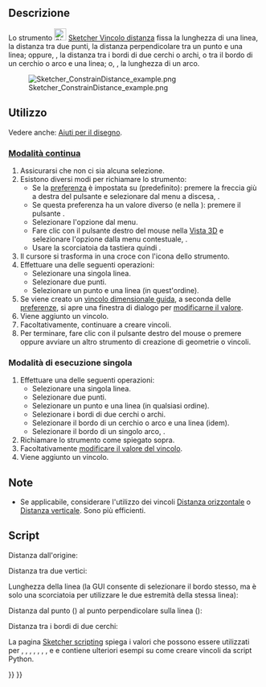<languages/>

{{Docnav/it
|[[Sketcher_ConstrainDistanceY/it|Distanza verticale]]
|[[Sketcher_ConstrainRadiam/it|Raggio/diametero automatico]]
|[[Sketcher_Workbench/it|Sketcher]]
|IconL=Sketcher_ConstrainDistanceY.svg
|IconR=Sketcher_ConstrainRadiam.svg
|IconC=Workbench_Sketcher.svg
}}

{{GuiCommand/it
|Name=Sketcher ConstrainDistance
|Name/it=Sketcher Vincolo distanza
|MenuLocation=Schizzo → Vincoli Sketcher → Vincolo distanza
|Workbenches=[[Sketcher_Workbench/it|Sketcher]]
|Shortcut={{KEY|K}} {{KEY|D}}
|SeeAlso=[[Sketcher_ConstrainDistanceX/iy|Sketcher Vincolo distanza orizzontale]], [[Sketcher_ConstrainDistanceY/it|Sketcher Vincolo distanza verticale]]
}}

<span id="Description"></span>
==Descrizione==

Lo strumento [[Image:Sketcher_ConstrainDistance.svg|24px]] [[Sketcher_ConstrainDistance/it|Sketcher Vincolo distanza]] fissa la lunghezza di una linea, la distanza tra due punti, la distanza perpendicolare tra un punto e una linea; oppure, {{Version/it|0.21}}, la distanza tra i bordi di due cerchi o archi, o tra il bordo di un cerchio o arco e una linea; o, {{Version/it|1.0}}, la lunghezza di un arco.

[[Image:Sketcher_ConstrainDistance_example.png]]

<span id="Usage"></span>
==Utilizzo==

Vedere anche: [[Sketcher_Workbench/it#Drawing_aids|Aiuti per il disegno]].

<span id="Continue_mode"></span>
===[[Sketcher_Workbench/it#Continue_modes|Modalità continua]]===

# Assicurarsi che non ci sia alcuna selezione.
# Esistono diversi modi per richiamare lo strumento:
#* Se la [[Sketcher_Preferences/it#General|preferenza]] {{MenuCommand|Vincoli dimensionali}}  è impostata su {{Value|Strumento singolo}} (predefinito): premere la freccia giù a destra del pulsante {{Button|[[Image:Sketcher_Dimension.svg||x16px]][[Image:Toolbar_flyout_arrow.svg|x16px]]}} e selezionare {{MenuCommand|[[Image:Sketcher_ConstrainDistance.svg|16px]] Vincolo distanza }} dal menu a discesa, {{Version/it|1.0}}.
#* Se questa preferenza ha un valore diverso (e nella {{VersionMinus/it|0.21}}): premere il pulsante {{Button|[[Image:Sketcher_ConstrainDistance.svg|16px]] [[Sketcher_ConstrainDistance/it|Vincolo distanza]]}}.
#* Selezionare l'opzione {{MenuCommand|Schizzo → Vincoli Sketcher → [[File:Sketcher_ConstrainDistance.svg|16px]] Vincolo distanza}} dal menu.
#* Fare clic con il pulsante destro del mouse nella [[3D_view/it|Vista 3D]] e selezionare l'opzione {{MenuCommand|Dimensione → [[Image:Sketcher_ConstrainDistance.svg|16px]] Vincolo distanza}} dalla menu contestuale, {{Version/it|1.0}}.
#* Usare la scorciatoia da tastiera {{KEY|K}} quindi {{KEY|D}}.
# Il cursore si trasforma in una croce con l'icona dello strumento.
# Effettuare una delle seguenti operazioni:
#* Selezionare una singola linea.
#* Selezionare due punti.
#* Selezionare un punto e una linea (in quest'ordine).
# Se viene creato un [[Sketcher_ToggleDrivingConstraint/it|vincolo dimensionale guida]], a seconda delle [[Sketcher_Preferences/it#Display|preferenze]], si apre una finestra di dialogo per [[Sketcher_Workbench/it#Edit_constraints|modificarne il valore]].
# Viene aggiunto un vincolo.
# Facoltativamente, continuare a creare vincoli.
# Per terminare, fare clic con il pulsante destro del mouse o premere {{KEY|Esc}} oppure avviare un altro strumento di creazione di geometrie o vincoli.

<span id="Run-once_mode"></span>
===Modalità di esecuzione singola===

# Effettuare una delle seguenti operazioni:
#* Selezionare una singola linea.
#* Selezionare due punti.
#* Selezionare un punto e una linea (in qualsiasi ordine).
#* Selezionare i bordi di due cerchi o archi.
#* Selezionare il bordo di un cerchio o arco e una linea (idem).
#* Selezionare il bordo di un singolo arco, {{Version/it|1.0}}.
# Richiamare lo strumento come spiegato sopra.
# Facoltativamente [[Sketcher_Workbench/it#Edit_constraints|modificare il valore del vincolo]].
# Viene aggiunto un vincolo.

<span id="Notes"></span>
==Note==

* Se applicabile, considerare l'utilizzo dei vincoli [[Sketcher_ConstrainDistanceX/it|Distanza orizzontale]] o [[Sketcher_ConstrainDistanceY/it|Distanza verticale]]. Sono più efficienti.

<span id="Scripting"></span>
== Script ==

Distanza dall'origine:

{{Code|code=Sketch.addConstraint(Sketcher.Constraint('Distance', Edge, PointOfEdge, -1, 1, App.Units.Quantity('123.0 mm')))}}

Distanza tra due vertici:

{{Code|code=Sketch.addConstraint(Sketcher.Constraint('Distance', Edge1, PointOfEdge1, Edge2, PointOfEdge2, App.Units.Quantity('123.0 mm')))}}

Lunghezza della linea (la GUI consente di selezionare il bordo stesso, ma è solo una scorciatoia per utilizzare le due estremità della stessa linea):

{{Code|code=Sketch.addConstraint(Sketcher.Constraint('Distance', Line, 1, Line, 2, App.Units.Quantity('123.0 mm')))}}

Distanza dal punto ({{incode|Edge, PointOfEdge}}) al punto perpendicolare sulla linea ({{incode|Line}}):

{{Code|code=Sketch.addConstraint(Sketcher.Constraint('Distance', Edge, PointOfEdge, Line, 0, App.Units.Quantity('123.0 mm')))}}

Distanza tra i bordi di due cerchi:

{{Code|code=Sketch.addConstraint(Sketcher.Constraint('Distance', Circle1, 0, Circle2, 0, App.Units.Quantity('123.0 mm')))}}

La pagina [[Sketcher_scripting/it|Sketcher scripting]] spiega i valori che possono essere utilizzati per {{incode|Edge}}, {{incode|Edge1}}, {{incode|Edge2}}, {{incode|PointOfEdge}}, {{incode|PointOfEdge1}}, {{incode|PointOfEdge2}}, {{incode|Line}}, {{incode|Circle1}} e {{incode|Circle2}} e contiene ulteriori esempi su come creare vincoli da script Python.


{{Docnav/it
|[[Sketcher_ConstrainDistanceY/it|Distanza verticale]]
|[[Sketcher_ConstrainRadiam/it|Raggio/diametero automatico]]
|[[Sketcher_Workbench/it|Sketcher]]
|IconL=Sketcher_ConstrainDistanceY.svg
|IconR=Sketcher_ConstrainRadiam.svg
|IconC=Workbench_Sketcher.svg
}}

{{Sketcher_Tools_navi{{#translation:}}}}
{{Userdocnavi{{#translation:}}}}